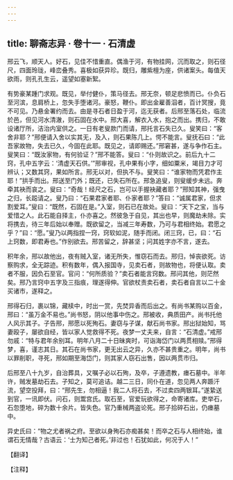 ```yaml
---
---
---
```

title: 聊斋志异 · 卷十一 · 石清虚
---

邢云飞，顺天人。好石，见佳不惜重直。偶渔于河，有物挂网，沉而取之，则石径尺，四面玲珑，峰峦叠秀。喜极如获异珍。既归，雕紫檀为座，供诸案头。每值天欲雨，则孔孔生云，遥望如塞新絮。

有势豪某踵门求观。既见，举付健仆，策马径去。邢无奈，顿足悲愤而已。仆负石至河滨，息肩桥上，忽失手堕诸河。豪怒，鞭仆。即出金雇善泅者，百计冥搜，竟不可见。乃悬金署约而去。由是寻石者日盈于河，迄无获者。后邢至落石处，临流於邑，但见河水清澈，则石固在水中。邢大喜，解衣入水，抱之而出。携归，不敢设诸厅所，洁治内室供之。一日有老叟款门而请，邢托言石失已久。叟笑曰：“客舍非耶？”邢便请入舍以实其无，及入，则石果陈几上。愕不能言。叟抚石曰：“此吾家故物，失去已久，今固在此耶。既见之，请即赐还。”邢窘甚，遂与争作石主。叟笑曰：“既汝家物，有何验证？”邢不能答。叟曰：“仆则故识之。前后九十二窍，孔中五字云：‘清虚天石供。’”邢审视，孔中果有小字，细如粟米，竭目力才可辨认；又数其窍，果如所言。邢无以对，但执不与。叟笑曰：“谁家物而凭君作主耶！”拱手而出。邢送至门外；既还，已失石所在。邢急追叟，则叟缓步未远。奔牵其袂而哀之。叟曰：“奇哉！经尺之石，岂可以手握袂藏者耶？”邢知其神，强曳之归，长跽请之。叟乃曰：“石果君家者耶、仆家者耶？”答曰：“诚属君家，但求割爱耳。”叟曰：“既然，石固在是。”入室，则石已在故处。叟曰：“天下之宝，当与爱惜之人。此石能自择主，仆亦喜之。然彼急于自见，其出也早，则魔劫未除。实将携去，待三年后始以奉赠。既欲留之，当减三年寿数，乃可与君相终始。君愿之乎？”曰：“愿。”叟乃以两指捏一窍，窍软如泥，随手而闭。闭三窍，已，曰：“石上窍数，即君寿也。”作别欲去。邢苦留之，辞甚坚；问其姓字亦不言，遂去。

积年余，邢以故他出，夜有贼入室，诸无所失，惟窃石而去。邢归，悼丧欲死。访察购求，全无踪迹。积有数年，偶入报国寺，见卖石者，则故物也，将便认取。卖者不服，因负石至官。官问：“何所质验？”卖石者能言窍数。邢问其他，则茫然矣。邢乃言窍中五字及三指痕，理遂得伸。官欲杖责卖石者，卖石者自言以二十金买诸市，遂释之。

邢得石归，裹以锦，藏椟中，时出一赏，先焚异香而后出之。有尚书某购以百金，邢曰：“虽万金不易也。”尚书怒，阴以他事中伤之。邢被收，典质田产。尚书托他人风示其子。子告邢，邢愿以死殉石。妻窃与子谋，献石尚书家。邢出狱始知，骂妻殴子，屡欲自经，皆以家人觉救得不死。夜梦一丈夫来，自言：“石清虚。”戒邢勿戚：“特与君年余别耳。明年八月二十日昧爽时，可诣海岱门以两贯相赎。”邢得梦，喜，谨志其日。其石在尚书家，更无出云之异，久亦不甚贵重之。明年，尚书以罪削职，寻死，邢如期至海岱门，则其家人窃石出售，因以两贯市归。

后邢至八十九岁，自治葬具，又嘱子必以石殉，及卒，子遵遗教，瘗石墓中。半年许，贼发墓劫石去。子知之，莫可追诘。越二三日，同仆在道，忽见两人奔踬汗流，望空投拜，曰：“邢先生，勿相逼！我二人将石去，不过卖四两银耳。”遂絷送到官，一讯即伏。问石，则鬻宫氏。取石至，官爱玩欲得之，命寄诸库。吏举石，石忽堕地，碎为数十余片。皆失色。官乃重械两盗论死。邢子拾碎石出，仍瘗墓中。

异史氏曰：“物之尤者祸之府。至欲以身殉石亦痴甚矣！而卒之石与人相终始，谁谓石无情哉？古语云：‘士为知己者死。’非过也！石犹如此，何况于人！”

【翻译】

【注释】

